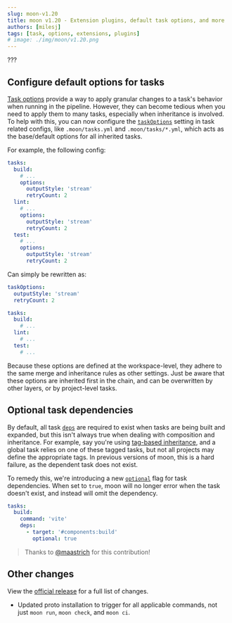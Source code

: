 ```yaml
---
slug: moon-v1.20
title: moon v1.20 - Extension plugins, default task options, and more
authors: [milesj]
tags: [task, options, extensions, plugins]
# image: ./img/moon/v1.20.png
---
```


???

<!--truncate-->

## Configure default options for tasks

[Task options](/docs/config/project#options) provide a way to apply granular changes to a task's
behavior when running in the pipeline. However, they can become tedious when you need to apply them
to many tasks, especially when inheritance is involved. To help with this, you can now configure the
[`taskOptions`](/docs/config/tasks#taskoptions) setting in task related configs, like
`.moon/tasks.yml` and `.moon/tasks/*.yml`, which acts as the base/default options for all inherited
tasks.

For example, the following config:

```yaml title=".moon/tasks.yml"
tasks:
  build:
    # ...
    options:
      outputStyle: 'stream'
      retryCount: 2
  lint:
    # ...
    options:
      outputStyle: 'stream'
      retryCount: 2
  test:
    # ...
    options:
      outputStyle: 'stream'
      retryCount: 2
```

Can simply be rewritten as:

```yaml title=".moon/tasks.yml"
taskOptions:
  outputStyle: 'stream'
  retryCount: 2

tasks:
  build:
    # ...
  lint:
    # ...
  test:
    # ...
```

Because these options are defined at the workspace-level, they adhere to the same merge and
inheritance rules as other settings. Just be aware that these options are inherited first in the
chain, and can be overwritten by other layers, or by project-level tasks.

## Optional task dependencies

By default, all task [`deps`](/docs/config/project#tasks-1) are required to exist when tasks are
being built and expanded, but this isn't always true when dealing with composition and inheritance.
For example, say you're using
[tag-based inheritance](/docs/concepts/task-inheritance#scope-by-project-metadata), and a global
task relies on one of these tagged tasks, but not all projects may define the appropriate tags. In
previous versions of moon, this is a hard failure, as the dependent task does not exist.

To remedy this, we're introducing a new [`optional`](/docs/config/project#optional-1) flag for task
dependencies. When set to `true`, moon will no longer error when the task doesn't exist, and instead
will omit the dependency.

```yaml title=".moon/tasks.yml" {4-6}
tasks:
  build:
    command: 'vite'
    deps:
      - target: '#components:build'
        optional: true
```

> Thanks to [@maastrich](https://github.com/maastrich) for this contribution!

## Other changes

View the [official release](https://github.com/moonrepo/moon/releases/tag/v1.20.0) for a full list
of changes.

- Updated proto installation to trigger for all applicable commands, not just `moon run`,
  `moon check`, and `moon ci`.

